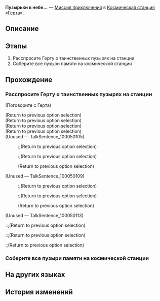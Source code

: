 {{Дополнить|Диалоги.}}
{{Миссия Инфобокс
|id              = 2000320
|Название        = 
|Изображение     = Миссия Освоения Пузырьки в небе....png
|Тип             = Миссия приключения
|События         = 
|Глава           = 
|Условия         = Завершена [[Миссия приключения]] ''[[Дорога возрождения]]''
|Персонажи       = Герта; Первопроходец
|СтартЛокация    = Главная контрольная зона
|Мир             = Космическая станция «Герта»
|Локации         = Главная контрольная зона
|Предыдущая      = Дорога возрождения
|Следующая       = 
|Награды         = 
}}
'''Пузырьки в небе...''' — [[Миссия приключения]] в [[Космическая станция «Герта»]].

==Описание==
{{Описание|<!--официальное описание из Перекрёстка судеб-->}}

==Этапы==
# Расспросите Герту о таинственных пузырях на станции
# Соберите все пузыри памяти на космической станции

==Прохождение==
{{Дополнить}}

{{Диалог Конец}}

===Расспросите Герту о таинственных пузырях на станции===
{{Описание миссии|локация=Главная контрольная зона|Вы обнаружили странные пузыри на космической станции. При приближении к ним срабатывает оповещение «Нет доступа». Вам нужно попросить кого-то с более высоким уровнем доступа изучить эти пузыри.}}
{{Диалог Начало}}

;(Поговорите с Герта)
<!--Unknown TalkSentence: 100040301-->
;(Return to previous option selection)
;(Return to previous option selection)
;(Return to previous option selection)
;(Return to previous option selection)
;(Unused &mdash; TalkSentence_100050105)
<!--Unknown TalkSentence: 100050106-->
:<!--Unknown TalkSentence: 100050107-->
:<!--Unknown TalkSentence: 100050108-->
::;(Return to previous option selection)
::;(Return to previous option selection)
:;(Return to previous option selection)

;(Unused &mdash; TalkSentence_100050109)
<!--Unknown TalkSentence: 100050110-->
:<!--Unknown TalkSentence: 100050111-->
:<!--Unknown TalkSentence: 100050112-->
::;(Return to previous option selection)
::;(Return to previous option selection)
:;(Return to previous option selection)

;(Unused &mdash; TalkSentence_100050113)
<!--Unknown TalkSentence: 100050114-->
::;(Return to previous option selection)
::;(Return to previous option selection)
:;(Return to previous option selection)
{{Диалог Конец}}

===Соберите все пузыри памяти на космической станции===
{{Описание миссии|локация=Главная контрольная зона|Герта сказала вам, что пузыри на космической станции называются «пузыри памяти», в них содержатся ценные воспоминания, которые были получены Садом воспоминаний на просторах Вселенной (данная информация строго конфиденциальна). Теперь, когда у вас есть доступ, пришло время посмотреть, какая память содержится в коллекции Сада воспоминаний...}}
{{Диалог Начало}}
{{Диалог Конец}}

==На других языках==
{{На других языках
|en   = Pretty Bubbles Fly in the Sky...
|zhs  = 美丽泡泡，飞在天上…
|zht  = 美麗泡泡，飛在天上……
|ja   = 綺麗な泡、空に飛ぶ…
|ko   = 아름다운 비눗방울, 하늘로 날아…
|es   = Las hermosas burbujas flotan en el aire
|fr   = Jolies bulles dans le ciel...
|ru   = Пузырьки в небе...
|th   = ฟองสวยลอยละล่องบนท้องฟ้า...
|vi   = Bong Bóng Xinh Đẹp, Bay Lên Trời Cao...
|de   = Hübsche Blasen fliegen über den Himmel&nbsp;...
|id   = Gelembung-Gelembung Indah Melayang di Langit
|pt   = Bolhas Bonitas Voam no Céu...
}}

==История изменений==
{{История изменений|2.7}}
